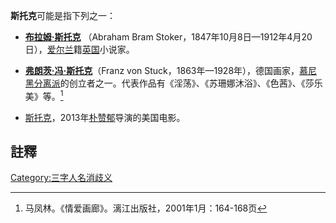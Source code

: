 '''斯托克'''可能是指下列之一：
* '''[[布拉姆·斯托克|布拉姆·斯托克]]''' （Abraham Bram Stoker，1847年10月8日—1912年4月20日），[[爱尔兰|爱尔兰]]籍[[英国|英国]]小说家。

* '''[[弗朗茨·冯·斯托克|弗朗茨·冯·斯托克]]'''（Franz von Stuck，1863年—1928年），德国画家，[[慕尼黑|慕尼黑]][[分离派|分离派]]的创立者之一。代表作品有《淫荡》、《苏珊娜沐浴》、《色茜》、《莎乐美》等。<ref>马凤林。《情爱画廊》。漓江出版社，2001年1月：164-168页</ref>

*[[斯托克_(电影)|斯托克]]，2013年[[朴赞郁|朴赞郁]]导演的美国电影。

==註釋==
<references />
[[Category:三字人名消歧义|Category:三字人名消歧义]]